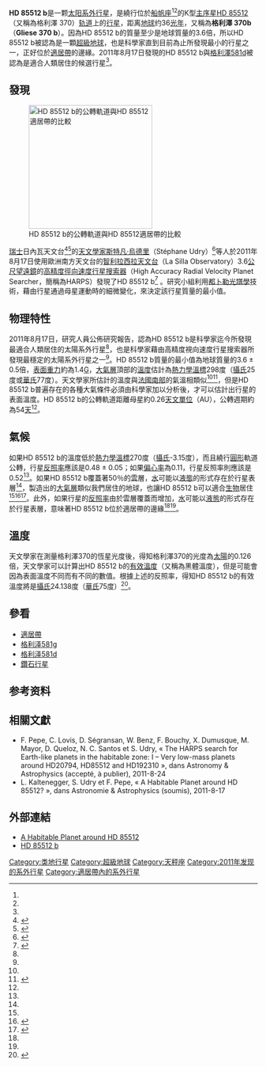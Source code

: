 {{Link style|time=2015-12-13T12:05:26+00:00}}
{{Planetbox begin
| name = HD 85512 b
}}
{{Planetbox image
| image = HD 85512 b (Artists's impression).jpg
| caption = [[藝術家|藝術家]]想像的HD 85512 b
}}
{{Planetbox star
| star = [[HD_85512|HD 85512]]
| constell = [[船帆座|船帆座]]
| RA = {{RA|09|51|07.1}}
| DEC = {{DEC|−43|30|10}}
| app_mag = 7.66
| dist_ly = 36 <ref name=arxiv1>{{cite journal |title=The HARPS search for Earth-like planets in the habitable zone: I – Very low-mass planets around HD20794, HD85512 and HD192310 |first=F. |last=Pepe |last2=''et al.'' |work=|year=2011 |arxiv=1108.3447 }}</ref>
| dist_pc = 11.1 ± 0.1<ref name=arxiv>{{cite journal |title=A Habitable Planet around HD 85512? |first=L. |last=Kaltenegger |first2=S. |last2=Udry |first3=F. |last3=Pepe |work=|year=2011 |arxiv=1108.3561 }}</ref>
| class = K5 V
| mass = 0.69
| radius = 
| temperature = 4715 ± 102
| metallicity = −0.33 ± 0.03
| age = 5.61 ± 0.61
}}
{{Planetbox orbit
| period = 54.43 ± 0.13<ref name=arxiv/>
| period_year = 
| period_hour = 
| semimajor = 0.26 ± 0.005<ref name=arxiv/>
| semimajor_gm = 
| semimajor_mas = 
| eccentricity = 0.11 ± 0.1<ref name=arxiv/>
| speed = 94.913 ± 0.038
| semi-amp = 
| mean_anomaly = 
| epoch = 
}}
{{Planetbox character
| minimum_mass_earth = 3.6 ± 0.5
| temperature = 298<ref name=centauri>{{cite web|url=http://www.centauri-dreams.org/?p=19560|title=HARPS: Hunting for Nearby Earth-like Planets|publisher=centauri-dreams.org|accessdate=2011-08-25|archive-date=2011-09-14|archive-url=https://web.archive.org/web/20110914033331/http://www.centauri-dreams.org/?p=19560|dead-url=no}}</ref>
}}
{{Planetbox discovery
| discovery_date = 2011-08-17<ref>[http://exoplanet.eu/planet.php?p1=HD+85512&p2=b Exoplanet.eu] {{Wayback|url=http://exoplanet.eu/planet.php?p1=HD+85512&p2=b |date=20111109034306 }} « ''Planet : HD 85512 b – The Star'' ».</ref>
| discoverers = [[:en:Francisco_Pepe|Pepe]]所領導的科學小組
| discovery_method = [[徑向速度|徑向速度法]] ([[高精度徑向速度行星搜索器|HARPS]])
| discovery_site = [[智利|智利]][[拉西拉天文台|拉西拉天文台]]（La Silla Observatory）
| discovery_status = 公開
}}
{{Planetbox catalog
| names = CD-42 5678 b, GJ 370 b, Gliese 370 b, HIP 48331 b, LHS 2201 b, NStars 0951-4330 b, YPC 2340 b
}}
{{Planetbox reference
| star=HD+85512
| planet=b
}}
{{Planetbox end}}

'''HD 85512 b'''是一颗[[太阳系外行星|太阳系外行星]]，是繞行位於[[船帆座|船帆座]]<ref name=arxiv1/><ref name=arxiv/>的K型[[主序星|主序星]][[HD_85512|HD 85512]]（又稱為格利澤 370）[[轨道_(力学)|轨道]]上的[[行星|行星]]，距离[[地球|地球]]约36[[光年|光年]]，又稱為'''格利澤 370b'''（'''Gliese 370 b'''）。因為HD 85512 b的質量至少是地球質量的3.6倍，所以HD 85512 b被認為是一顆[[超級地球|超級地球]]，也是科學家直到目前為止所發現最小的行星之一，正好位於[[適居帶|適居帶]]的邊緣。2011年8月17日發現的HD 85512 b與[[格利澤581d|格利澤581d]]被認為是適合人類居住的候選行星<ref name=maxisciences/>。

==發現==
[[File:HD85512bWithHZ.svg|thumb|left|250px|alt=Plot of the orbit of HD 85512 b compared to the star's habitable zone
|HD 85512 b的公轉軌道與HD 85512適居帶的比較]]

[[瑞士|瑞士]]日內瓦天文台<ref name=maxisciences>{{cite web|url=http://www.maxisciences.com/plan%E8te-habitable/des-chercheurs-decouvrent-une-planete-potentiellement-habitable_art16635.html|title=Researchers find potentially habitable planet|publisher=maxisciences.com|language=fr|accessdate=2011-08-31|archive-date=2019-04-13|archive-url=https://web.archive.org/web/20190413203316/https://www.maxisciences.com/planete-habitable/des-chercheurs-decouvrent-une-planete-potentiellement-habitable_art16635.html|dead-url=no}}</ref><ref name=kauno.diena>{{cite web|url=http://kauno.diena.lt/naujienos/mokslas-ir-it/rasta-planeta-kurioje-galetu-egzistuoti-gyvybe-373401|title=Found a planet where life could exist|publisher=maxisciences.com|language=lt|accessdate=2011-08-31|archive-date=2011-10-07|archive-url=https://web.archive.org/web/20111007112921/http://kauno.diena.lt/naujienos/mokslas-ir-it/rasta-planeta-kurioje-galetu-egzistuoti-gyvybe-373401|dead-url=no}}</ref>的[[天文學家|天文學家]][[斯特凡·烏德里|斯特凡·烏德里]]（Stéphane Udry）<ref name=technologie.gazeta>{{cite web|url=http://technologie.gazeta.pl/internet/1,114257,10139412,Super_Ziemia_krazaca_w_ekosferze_.html|title=Super Earth circulating in ekosferze?|publisher=technologie.gazeta.pl|language=pl|accessdate=2011-08-31|archive-date=2011-10-07|archive-url=https://web.archive.org/web/20111007073408/http://technologie.gazeta.pl/internet/1,114257,10139412,Super_Ziemia_krazaca_w_ekosferze_.html|dead-url=no}}</ref>等人於2011年8月17日使用歐洲南方天文台的[[智利|智利]][[拉西拉天文台|拉西拉天文台]]（La Silla Observatory）3.6[[公尺|公尺]][[望遠鏡|望遠鏡]]的[[高精度徑向速度行星搜索器|高精度徑向速度行星搜索器]]（High Accuracy Radial Velocity Planet Searcher，簡稱為HARPS）發現了HD 85512 b<ref name=centauri>{{cite web|url=http://www.centauri-dreams.org/?p=19560|title=HARPS: Hunting for Nearby Earth-like Planets|publisher=centauri-dreams.org|accessdate=2011-08-25}}</ref> 。研究小組利用[[都卜勒光譜學|都卜勒光譜學]]技術，藉由行星通過母星運動時的細微變化，來決定該行星質量的最小值。

==物理特性==

2011年8月17日，研究人員公佈研究報告，認為HD 85512 b是科學家迄今所發現最適合人類居住的太陽系外行星<ref name=arxiv/>，也是科學家藉由高精度視向速度行星搜索器所發現最穩定的太陽系外行星之一<ref name=centauri/>。HD 85512 b質量的最小值為地球質量的3.6 ± 0.5倍，[[表面重力|表面重力]]約為1.4[[重力加速度|G]]，[[大氣層|大氣層]]頂部的[[溫度|溫度]]估計為[[熱力學溫標|熱力學溫標]]298度（[[攝氏|攝氏]]25度或[[華氏|華氏]]77度）。天文學家所估計的溫度與[[法國南部|法國南部]]的氣溫相類似<ref name=centauri/><ref>{{cite news |title=Italian helps find planet that could sustain life |url=http://lagazzettadelmezzogiorno.it/notizia.php?IDNotizia=452563&IDCategoria=2694 |newspaper=La Gazzetta del Mezzogiorno |date=September 2, 2011 |accessdate=September 7, 2011 |archive-url=https://archive.today/20120714043941/http://lagazzettadelmezzogiorno.it/notizia.php?IDNotizia=452563&IDCategoria=2694 |archive-date=2012-07-14 |dead-url=yes }}</ref>，但是HD 85512 b普遍存在的各種大氣條件必須由科學家加以分析後，才可以估計出行星的表面溫度。HD 85512 b的公轉軌道距離母星約0.26[[天文單位|天文單位]]（AU），公轉週期約為54[[天|天]]<ref name=maxisciences/>。

==氣候==

如果HD 85512 b的溫度低於[[熱力學溫標|熱力學溫標]]270度（[[攝氏|攝氏]]-3.15度），而且繞行[[圓形|圓形]]軌道公轉，行星[[反照率|反照率]]應該是0.48 ± 0.05；如果[[偏心率|偏心率]]為0.11，行星反照率則應該是0.52<ref name=arxiv/>。如果HD 85512 b覆蓋著50％的[[雲|雲]]層，[[水|水]]可能以[[液態|液態]]的形式存在於行星表層<ref name=technologie.gazeta/>，製造出的[[大气层|大氣層]]類似我們居住的地球，也讓HD 85512 b可以適合[[生物|生物]]居住<ref name=kauno.diena/><ref name=sciam>{{cite web|url=http://www.scientificamerican.com/podcast/episode.cfm?id=exoplanet-looks-potentially-lively-11-08-22|title=Exoplanet Looks Potentially Lively|publisher=scientificamerican.com|accessdate=2011-08-25|archive-date=2016-01-06|archive-url=https://web.archive.org/web/20160106132815/http://www.scientificamerican.com/podcast/episode/exoplanet-looks-potentially-lively-11-08-22/|dead-url=no}}</ref><ref name=spaceref>{{cite web|url=http://www.spaceref.com/news/viewsr.html?pid=38197|title=Is There A Habitable Planet Circling HD 85512?|publisher=spaceref.com|accessdate=2011-08-31|archive-date=2012-04-09|archive-url=https://www.webcitation.org/66o3R7QCj?url=http://www.spaceref.com/news/viewsr.html?pid=38197|dead-url=no}}</ref>。此外，如果行星的[[反照率|反照率]]由於雲層覆蓋而增加，[[水|水]]可能以[[液態|液態]]的形式存在於行星表層，意味著HD 85512 b位於適居帶的邊緣<ref name=arxiv/><ref name=spaceref/>。

==溫度==
天文學家在測量格利澤370的恆星光度後，得知格利澤370的光度為[[太陽|太陽]]的0.126倍，天文學家可以計算出HD 85512 b的[[有效溫度|有效溫度]]（又稱為黑體溫度），但是可能會因為表面溫度不同而有不同的數值。根據上述的反照率，得知HD 85512 b的有效溫度將是[[攝氏|攝氏]]24.138度（[[華氏|華氏]]75度）<ref>{{Cite web |url=http://io9.com/5839395/potentially-habitable-super+earth-is-among-50-newly-discovered-exoplanets |title=存档副本 |accessdate=2011-12-17 |archive-date=2011-12-15 |archive-url=https://web.archive.org/web/20111215082310/http://io9.com/5839395/potentially-habitable-super+earth-is-among-50-newly-discovered-exoplanets |dead-url=no }}</ref>。

== 參看 ==
{{Portal box|天文學}}
* [[適居帶|適居帶]]
* [[格利泽581g|格利泽581g]]
* [[格利泽581d|格利泽581d]]
* [[碳行星|鑽石行星]]

== 参考资料 ==
{{reflist}}

== 相關文獻 ==

*F. Pepe, C. Lovis, D. Ségransan, W. Benz, F. Bouchy, X. Dumusque, M. Mayor, D. Queloz, N. C. Santos et S. Udry, « The HARPS search for Earth-like planets in the habitable zone: I – Very low-mass planets around HD20794, HD85512 and HD192310 », dans Astronomy & Astrophysics (accepté, à publier), 2011-8-24
*L. Kaltenegger, S. Udry et F. Pepe, « A Habitable Planet around HD 85512? », dans Astronomie & Astrophysics (soumis), 2011-8-17

==外部連結==
* [https://www.cfa.harvard.edu/~lkaltenegger/Home_files/KalteneggerHD85512.pdf A Habitable Planet around HD 85512]{{Wayback|url=https://www.cfa.harvard.edu/~lkaltenegger/Home_files/KalteneggerHD85512.pdf |date=20111116053612 }}
* [http://simbad.u-strasbg.fr/simbad/sim-id?protocol=html&Ident=HD+85512+b&bibdisplay=none HD 85512 b]{{Wayback|url=http://simbad.u-strasbg.fr/simbad/sim-id?protocol=html&Ident=HD+85512+b&bibdisplay=none |date=20160304214448 }}

{{Sky|09|51|07.1|-|43|30|10|36.3}}
{{HD 85512}}
[[Category:类地行星|Category:类地行星]]
[[Category:超級地球|Category:超級地球]]
[[Category:天秤座|Category:天秤座]]
[[Category:2011年发现的系外行星|Category:2011年发现的系外行星]]
[[Category:適居帶內的系外行星|Category:適居帶內的系外行星]]